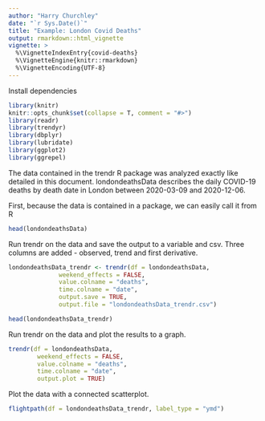 ```yaml
---
author: "Harry Churchley"
date: "`r Sys.Date()`"
title: "Example: London Covid Deaths"
output: rmarkdown::html_vignette
vignette: >
  %\VignetteIndexEntry{covid-deaths}
  %\VignetteEngine{knitr::rmarkdown}
  %\VignetteEncoding{UTF-8}
---
```


Install dependencies 

```r
library(knitr)
knitr::opts_chunk$set(collapse = T, comment = "#>")
library(readr)
library(trendyr)
library(dbplyr)
library(lubridate)
library(ggplot2)
library(ggrepel)
```

The data contained in the trendr R package was analyzed exactly like detailed in this document. londondeathsData describes the daily COVID-19 deaths by death date in London between 2020-03-09 and 2020-12-06. 

First, because the data is contained in a package, we can easily call it from R

```r
head(londondeathsData)
```
Run trendr on the data and save the output to a variable and csv. Three columns are added - observed, trend and first derivative.

```r
londondeathsData_trendr <- trendr(df = londondeathsData,
              weekend_effects = FALSE,
              value.colname = "deaths",
              time.colname = "date",
              output.save = TRUE,
              output.file = "londondeathsData_trendr.csv")

head(londondeathsData_trendr)

```
Run trendr on the data and plot the results to a graph.

```r
trendr(df = londondeathsData,
        weekend_effects = FALSE,
        value.colname = "deaths",
        time.colname = "date",
        output.plot = TRUE)

```

Plot the data with a connected scatterplot.

```r
flightpath(df = londondeathsData_trendr, label_type = "ymd")
```

